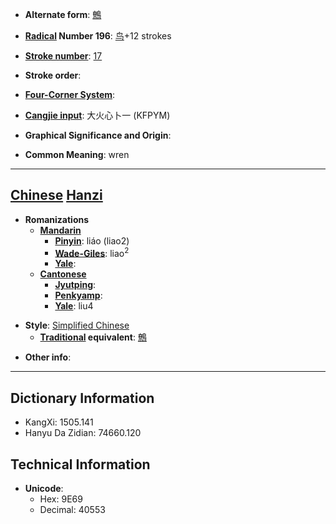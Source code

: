 * '''Alternate form''': [[鷯]]

* '''[[Wiktionary:Chinese radical index| Radical]] Number 196''': [[Wiktionary:Chinese radical index 鸟|鸟]]+12 strokes

* '''[[Wiktionary:Chinese total strokes index|Stroke number]]''': [[Wiktionary:Chinese total strokes index 17|17]]

* '''Stroke order''': 

* '''[[Wiktionary:Chinese four corner index|Four-Corner System]]''': 

* '''[[Wiktionary:Chinese Cangjie index|Cangjie input]]''': 大火心卜一 (KFPYM)

* '''Graphical Significance and Origin''': 

* '''Common Meaning''': wren

----

== [[Chinese]] [[Hanzi]] ==

* '''Romanizations'''
** '''[[Mandarin]]'''
*** '''[[Pinyin]]''': liáo (liao2)
*** '''[[Wade-Giles]]''': liao<sup>2</sup>
*** '''[[Yale]]''': 
** '''[[Cantonese]]'''
*** '''[[Jyutping]]''':
*** '''[[Penkyamp]]''': 
*** '''[[Yale]]''': liu4

* '''Style''': [[Simplified Chinese]] 
** '''[[Traditional Chinese|Traditional]] equivalent''': [[鷯]]

* '''Other info''': 

----

== Dictionary Information ==

* KangXi: 1505.141
* Hanyu Da Zidian: 74660.120

== Technical Information ==

* '''Unicode''':
** Hex: 9E69
** Decimal: 40553